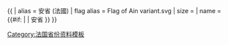 {{ {{{1<noinclude>|country showdata</noinclude>}}}
| alias = 安省 (法國)
| flag alias = Flag of Ain variant.svg
| size = {{{size|}}}
| name = {{#if: {{{name|}}} | {{{name|}}} | 安省 }}
}}<noinclude>
[[Category:法国省份资料模板]]
</noinclude>